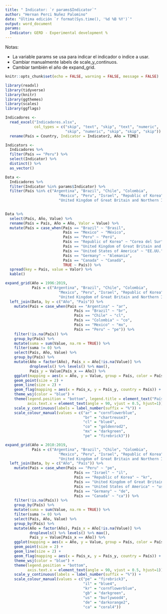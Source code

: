 ```yaml
---
title: " Indicator: `r params$Indicator`"
author: "Hernan Perci Nuñez Palomino"
date: "Última edición `r format(Sys.time(), '%d %B %Y')`"
output: word_document
params:
  Indicator: GERD - Experimental development %
---
```


Notas: 

* La variable params se usa para indicar el indicador o indice a usar.
* Cambiar manualmente labels de scale_y_continuos.
* Cambiar también el año de expand_grid.

```r
knitr::opts_chunk$set(echo = FALSE, warning = FALSE, message = FALSE)
```


```r

library(readxl)
library(tidyverse)
library(knitr)
library(ggthemes)
library(scales)
library(ggflags)

```


```r

Indicadores <- 
  read_excel("Indicadores.xlsx",
             col_types = c("skip", "text", "skip", "text", "numeric",
                           "skip", "numeric", "skip", "skip", "skip")) %>%
  rename(País = Country, Indicator = Indicator2, Año = TIME)

```


```r

Indicators <-
  Indicadores %>%
  filter(País == "Peru") %>%
  select(Indicator) %>%
  distinct() %>%
  as_vector()

```


```r

Data <-
  Indicadores %>%
  filter(Indicator %in% params$Indicator) %>%
  filter(País %in% c("Argentina", "Brazil", "Chile", "Colombia",
                        "Mexico", "Peru", "Israel", "Republic of Korea",
                        "United Kingdom of Great Britain and Northern Ireland", "United States of America", "Germany", "Canada"))
  
```


```r

Data %>%
  select(País, Año, Value) %>%
  rename(País = País, Año = Año, Valor = Value) %>%
  mutate(País = case_when(País == "Brazil" ~ "Brasil",
                          País == "Mexico" ~ "México",
                          País == "Peru" ~ "Perú",
                          País == "Republic of Korea" ~ "Corea del Sur",
                          País == "United Kingdom of Great Britain and Northern Ireland" ~ "Reino Unido",
                          País == "United States of America" ~ "EE.UU.",
                          País == "Germany" ~ "Alemania",
                          País == "Canada" ~ "Canadá",
                          TRUE ~ País)) %>%
  spread(key = País, value = Valor) %>%
  kable()

```


```r

expand_grid(Año = 1996:2019,
            País = c("Argentina", "Brazil", "Chile", "Colombia",
                        "Mexico", "Peru", "Israel", "Republic of Korea",
                        "United Kingdom of Great Britain and Northern Ireland", "United States of America", "Germany", "Canada")) %>%
  left_join(Data, by = c("Año", "País")) %>%
    mutate(País = case_when(País == "Argentina" ~ "ar",
                               País == "Brazil" ~ "br",
                               País == "Chile" ~ "cl",
                               País == "Colombia" ~ "co",
                               País == "Mexico" ~ "mx",
                               País == "Peru" ~ "pe")) %>%
    filter(!is.na(País)) %>%
    group_by(País) %>%
    mutate(suma = sum(Value, na.rm = TRUE)) %>%
    filter(suma != 0) %>%
    select(País, Año, Value) %>%
    group_by(País) %>%
    mutate(Año = factor(Año), País_x = Año[!is.na(Value)] %>%
           droplevels() %>% levels() %>% max(),
           País_y = Value[País_x == Año]) %>%
    ggplot(mapping = aes(x = Año, y = Value, group = País, color = País)) +
    geom_point(size = 2) +
    geom_line(size = 2) +
    geom_flag(mapping = aes(x = País_x, y = País_y, country = País)) +
    theme_wsj(color = "blue") +
    theme(legend.position = "bottom", legend.title = element_text("País"),
          axis.text.x = element_text(angle = 90, vjust = 0.5, hjust=1)) +
    scale_y_continuous(labels = label_number(suffix = "%")) +
    scale_colour_manual(values = c("ar" = "cornflowerblue",
                                   "br" = "chartreuse3",
                                   "cl" = "blue4",
                                   "co" = "goldenrod2",
                                   "mx" = "darkgreen",
                                   "pe" = "firebrick3"))

```


```r

expand_grid(Año = 2010:2019,
            País = c("Argentina", "Brazil", "Chile", "Colombia",
                        "Mexico", "Peru", "Israel", "Republic of Korea",
                        "United Kingdom of Great Britain and Northern Ireland", "United States of America", "Germany", "Canada")) %>%
  left_join(Data, by = c("Año", "País")) %>%
    mutate(País = case_when(País == "Peru" ~ "pe",
                               País == "Israel" ~ "il",
                               País == "Republic of Korea" ~ "kr",
                               País == "United Kingdom of Great Britain and Northern Ireland" ~ "gb",
                               País == "United States of America" ~ "us",
                               País == "Germany" ~ "de",
                               País == "Canada" ~ "ca")) %>%
    filter(!is.na(País)) %>%
    group_by(País) %>%
    mutate(suma = sum(Value, na.rm = TRUE)) %>%
    filter(suma != 0) %>%
    select(País, Año, Value) %>%
    group_by(País) %>%
    mutate(Año = factor(Año), País_x = Año[!is.na(Value)] %>%
           droplevels() %>% levels() %>% max(), 
           País_y = Value[País_x == Año]) %>%
    ggplot(mapping = aes(x = Año, y = Value, group = País, color = País)) +
    geom_point(size = 2) +
    geom_line(size = 2) +
    geom_flag(mapping = aes(x = País_x, y = País_y, country = País)) +
    theme_wsj(color = "blue") +
    theme(legend.position = "bottom", 
          axis.text.x = element_text(angle = 90, vjust = 0.5, hjust=1)) +
    scale_y_continuous(labels = label_number(suffix = "%")) +
    scale_colour_manual(values = c("pe" = "firebrick3",
                                   "il" = "blue4",
                                   "kr" = "cornflowerblue",
                                   "gb" = "darkgreen",
                                   "us" = "burlywood4",
                                   "de" = "darkorange2",
                                   "ca" = "coral4"))

```











